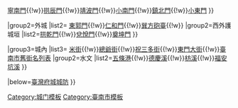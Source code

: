 {{Navbox
|name=臺灣府城
|title=[[臺灣府城]]
|image=[[File:1807 Taiwan city fortifications.jpg|110px]]

|group1=[[臺灣府城城垣殘蹟|正城]]
|list1=
{{Navbox|child
|group1=
|list1=[[迎春門 (臺南市)|迎春門]]{{!w}}[[鎮海門 (臺南市)|鎮海門]]{{!w}}[[寧南門 (臺南市)|寧南門]]{{!w}}[[拱辰門 (臺南市)|拱辰門]]{{!w}}[[靖波門 (臺南市)|靖波門]]{{!w}}[[臺灣府城小南門|小南門]]{{!w}}[[臺灣府城小北門|鎮北門]]{{!w}}[[臺灣府城小東門|小東門]]
}}

|group2=外城
|list2=
{{Navbox|child
|group1=東外護城垣
|list1=[[永康門]]{{!w}}[[東郭門 (臺南市)|東郭門]]{{!w}}[[仁和門]]{{!w}}[[臺灣府城巽方砲臺|巽方砲臺]]{{!w}}
|group2=西外護城垣
|list2=[[拱乾門]]{{!w}}[[兌悅門]]{{!w}}[[奠坤門]]
}}

|group3=城內
|list3=
{{Navbox|child
|group1=古街道
|list1=[[禾寮港街]]{{!w}}[[米街]]{{!w}}[[總爺街]]{{!w}}[[祝三多街]]{{!w}}[[東門路 (臺南市)#歷史|東門大街]]{{!w}}[[臺南市舊街名列表]]
|group2=水文
|list2=[[五條港 (臺南)|五條港]]{{!w}}[[德慶溪]]{{!w}}[[枋溪]]{{!w}}[[福安坑溪]]
}}

|below=[[臺灣府城城防]]
}}<noinclude>
[[Category:臺灣府城|{{PAGENAME}}]]
[[Category:城门模板]]
[[Category:臺南市模板]]
</noinclude>
